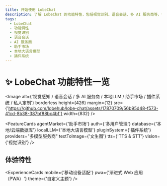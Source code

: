 ```yaml
---
title: 开始使用 LobeChat
description: 了解 LobeChat 的功能特性，包括视觉识别、语音会话、多 AI 服务商等，体验助手市场、本地大语言模型、插件系统等功能。
tags:
  - LobeChat
  - 功能特性
  - 视觉识别
  - 语音会话
  - AI 服务商
  - 助手市场
  - 本地大语言模型
  - 插件系统
---
```


# ✨ LobeChat 功能特性一览

<Image
  alt={'视觉感知 / 语音会话 / 多 AI 服务商 / 本地LLM /  助手市场 / 插件系统 / 私人定制'}
  borderless
  height={426}
  margin={12}
  src={'https://github.com/lobehub/lobe-chat/assets/17870709/56b95d48-f573-41cd-8b38-387bf88bc4bf'}
  width={832}
/>

<FeatureCards
  agentMarket={'助手市场'}
  auth={'多用户管理'}
  database={'本地/云端数据库'}
  localLLM={'本地大语言模型'}
  pluginSystem={'插件系统'}
  providers="多模型服务商"
  textToImage={'文生图'}
  tts={'TTS & STT'}
  vision={'视觉识别'}
/>

## 体验特性

<ExperienceCards mobile={'移动设备适配'} pwa={'渐进式 Web 应用（PWA）'} theme={'自定义主题'} />
